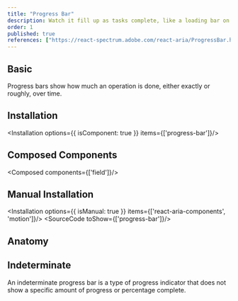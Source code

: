 ```yaml
---
title: "Progress Bar"
description: Watch it fill up as tasks complete, like a loading bar on a game console, offering visual progress updates.
order: 1
published: true
references: ["https://react-spectrum.adobe.com/react-aria/ProgressBar.html#props"]
---
```


## Basic

Progress bars show how much an operation is done, either exactly or roughly, over time.
<How toUse="statuses/progress-bar-demo" />

## Installation
<Installation options={{ isComponent: true }} items={['progress-bar']}/>


## Composed Components
<Composed components={['field']}/>

## Manual Installation
<Installation options={{ isManual: true }} items={['react-aria-components', 'motion']}/>
<SourceCode toShow={['progress-bar']}/>

## Anatomy
<Anatomy show='progress-bar-anatomy'/>

## Indeterminate

An indeterminate progress bar is a type of progress indicator that does not show a specific amount of progress or percentage complete.
<How toUse="statuses/indeterminate-progress-bar-demo" />

